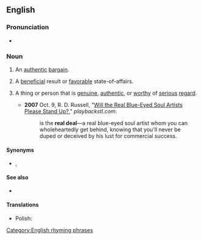 ==English==

===Pronunciation===
* {{audio|en|En-au-real deal.ogg|Audio (AU)}}

===Noun===
{{en-noun}}

# {{lb|en|literally}} An [[authentic]] [[bargain]].
# {{lb|en|idiomatic}} A [[beneficial]] result or [[favorable]] state-of-affairs.
# {{lb|en|idiomatic|preceded by {{m|en|the}}}} A thing or person that is [[genuine]], [[authentic]], or [[worthy]] of [[serious]] [[regard]].
#* '''2007''' Oct. 9, R. D. Russell, "[https://web.archive.org/web/20071011041546/http://www.playbackstl.com/content/view/6697/156/ Will the Real Blue-Eyed Soul Artists Please Stand Up?]," ''playbackstl.com'':
#*: {{w|George Michael}} is the '''real deal'''—a real blue-eyed soul artist whom you can wholeheartedly get behind, knowing that you'll never be duped or deceived by his lust for commercial success.

====Synonyms====
* {{sense|thing or person that is genuine}} {{l|en|real McCoy}}, {{l|en|genuine article}}

====See also====
* {{l|en|whole package}}

====Translations====
{{trans-top}}
{{trans-mid}}
* Polish: {{t+|pl|autentyk|m}}
{{trans-bottom}}

[[Category:English rhyming phrases]]